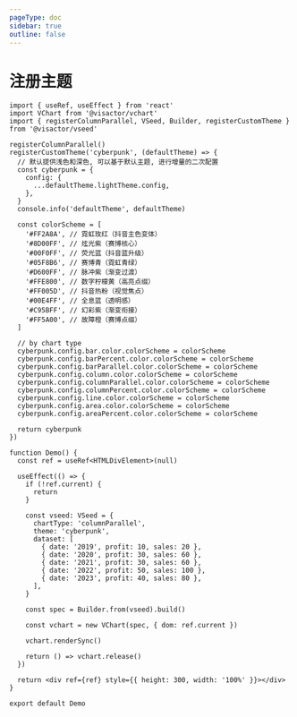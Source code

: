 ```yaml
---
pageType: doc
sidebar: true
outline: false
---
```


# 注册主题

```tsx
import { useRef, useEffect } from 'react'
import VChart from '@visactor/vchart'
import { registerColumnParallel, VSeed, Builder, registerCustomTheme } from '@visactor/vseed'

registerColumnParallel()
registerCustomTheme('cyberpunk', (defaultTheme) => {
  // 默认提供浅色和深色, 可以基于默认主题, 进行增量的二次配置
  const cyberpunk = {
    config: {
      ...defaultTheme.lightTheme.config,
    },
  }
  console.info('defaultTheme', defaultTheme)

  const colorScheme = [
    '#FF2A8A', // 霓虹玫红（抖音主色变体）
    '#8D00FF', // 炫光紫（赛博核心）
    '#00F0FF', // 荧光蓝（抖音蓝升级）
    '#05F8B6', // 赛博青（霓虹青绿）
    '#D600FF', // 脉冲紫（渐变过渡）
    '#FFE800', // 数字柠檬黄（高亮点缀）
    '#FF005D', // 抖音热粉（视觉焦点）
    '#00E4FF', // 全息蓝（透明感）
    '#C95BFF', // 幻彩紫（渐变衔接）
    '#FF5A00', // 故障橙（赛博点缀）
  ]

  // by chart type
  cyberpunk.config.bar.color.colorScheme = colorScheme
  cyberpunk.config.barPercent.color.colorScheme = colorScheme
  cyberpunk.config.barParallel.color.colorScheme = colorScheme
  cyberpunk.config.column.color.colorScheme = colorScheme
  cyberpunk.config.columnParallel.color.colorScheme = colorScheme
  cyberpunk.config.columnPercent.color.colorScheme = colorScheme
  cyberpunk.config.line.color.colorScheme = colorScheme
  cyberpunk.config.area.color.colorScheme = colorScheme
  cyberpunk.config.areaPercent.color.colorScheme = colorScheme

  return cyberpunk
})

function Demo() {
  const ref = useRef<HTMLDivElement>(null)

  useEffect(() => {
    if (!ref.current) {
      return
    }

    const vseed: VSeed = {
      chartType: 'columnParallel',
      theme: 'cyberpunk',
      dataset: [
        { date: '2019', profit: 10, sales: 20 },
        { date: '2020', profit: 30, sales: 60 },
        { date: '2021', profit: 30, sales: 60 },
        { date: '2022', profit: 50, sales: 100 },
        { date: '2023', profit: 40, sales: 80 },
      ],
    }

    const spec = Builder.from(vseed).build()

    const vchart = new VChart(spec, { dom: ref.current })

    vchart.renderSync()

    return () => vchart.release()
  })

  return <div ref={ref} style={{ height: 300, width: '100%' }}></div>
}

export default Demo
```
